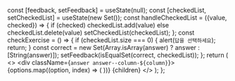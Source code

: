 
  const [feedback, setFeedback] = useState(null);
  const [checkedList, setCheckedList] = useState(new Set());
  const handleCheckedList = ({value, checked}) => {
    if (checked) checkedList.add(value)
    else checkedList.delete(value)
    setCheckedList(checkedList);
  };
  const checkExercise = () => {
    if (checkedList.size === 0) {
      alert(`답을 선택하세요`);
      return;
    }
    const correct = new Set(Array.isArray(answer) ? answer : [String(answer)]);
    setFeedback(isEqualSet(correct, checkedList));
  };
  return (
    <>
      <div className={`answer answer--column-${column}`}>
        {options.map((option, index) => (
          <Checkbox
            key={index}
            option={option}
            setCheckedList={handleCheckedList}
          />
        ))}
      </div>
      <VerifyButton checkExercise={checkExercise} feedback={feedback}  />
      <Feedback feedback={feedback} answer={answer}>
        {children}
      </Feedback>
    </>
  );
};
